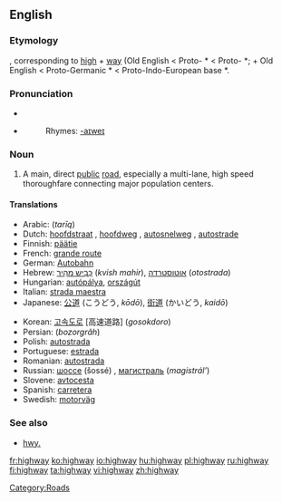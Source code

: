 {{wikipedia}}
==English==

===Etymology===
{{OE.}} {{term|heahweg|hēahweġ|main road}}, corresponding to [[high]] + [[way]] (Old English {{term|heah|hēah|of great height, tall}} < Proto-{{Ger.}} *{{term|kaukhaz}} < Proto-{{IE.}} *{{term|Appendix:Proto-Indo-European roots|koukos||hill}}; + Old English {{term|weg|weġ|lang=ang|road, path}} < Proto-Germanic *{{term|wegaz}} < Proto-Indo-European base *{{term|Appendix:Proto-Indo-European roots|wegh-|to move}}.

===Pronunciation===
* {{IPA|/ˈhaɪweɪ/}}
* {{audio|en-us-highway.ogg|Audio (US)}}
*:Rhymes: [[Rhymes:English:-aɪweɪ|-aɪweɪ]]

===Noun===
{{en-noun}}

# A main, direct [[public]] [[road]], especially a multi-lane, high speed thoroughfare connecting major population centers.

====Translations====
{{trans-top|main public thoroughfare}}
*Arabic: {{ARchar|[[طريق]]}} (''tarīq'') {{m}}
*Dutch: [[hoofdstraat]] {{f}}, [[hoofdweg]] {{m}}, [[autosnelweg]] {{m}}, [[autostrade]] {{f}}
*Finnish: [[päätie]]
*French: [[grande route]] {{f}}
*German: [[Autobahn]] {{f}}
*Hebrew: [[כביש מהיר|כְּבִיש מַהִיר]] (''kvish mahir''), [[אוטוסטרדה]] (''otostrada'')
*Hungarian: [[autópálya]], [[országút]]
*Italian: [[strada maestra]] {{f}}
*Japanese: [[公道]] (こうどう, ''kōdō''), [[街道]] (かいどう, ''kaidō'')
{{trans-mid}}
*Korean: [[고속도로]] [高速道路] (''gosokdoro'')
*Persian: {{FAchar|[[بزرگراه]]}} (''bozorgrâh'')
*Polish: [[autostrada]] {{f}}
*Portuguese: [[estrada]] {{f}}
*Romanian: [[autostrada]] {{f}}
*Russian: [[шоссе]] (šossé) {{n}}, [[магистраль]] (''magistrál’'') {{f}}
*Slovene: [[avtocesta]] {{f}}
*Spanish: [[carretera]] {{f}}
*Swedish: [[motorväg]] {{c}}

{{trans-bottom}}

===See also===
*[[hwy.]]

[[Category:Roads]]

[[fr:highway]]
[[ko:highway]]
[[io:highway]]
[[hu:highway]]
[[pl:highway]]
[[ru:highway]]
[[fi:highway]]
[[ta:highway]]
[[vi:highway]]
[[zh:highway]]